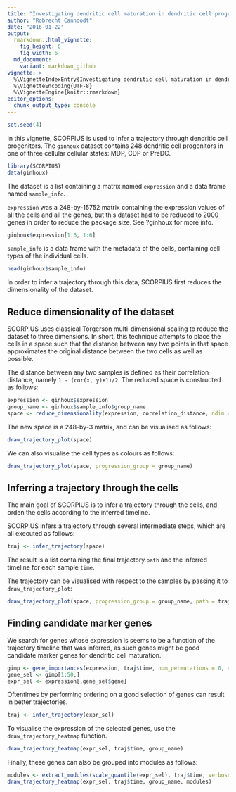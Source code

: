 ```yaml
---
title: "Investigating dendritic cell maturation in dendritic cell progenitors"
author: "Robrecht Cannoodt"
date: "2016-01-22"
output: 
  rmarkdown::html_vignette: 
    fig_height: 6
    fig_width: 6
  md_document:
    variant: markdown_github
vignette: >
  %\VignetteIndexEntry{Investigating dendritic cell maturation in dendritic cell progenitors}
  %\VignetteEncoding{UTF-8}
  %\VignetteEngine{knitr::rmarkdown}
editor_options: 
  chunk_output_type: console
---
```


<!-- github markdown built using 
rmarkdown::render("vignettes/ginhoux.Rmd", output_format = "html_document")
rmarkdown::render("vignettes/ginhoux.Rmd", output_format = "md_document")
-->

```r
set.seed(4)
```

In this vignette, SCORPIUS is used to infer a trajectory through dendritic cell progenitors.
The `ginhoux` dataset contains 248 dendritic cell progenitors in one of three cellular cellular states: MDP, CDP or PreDC.

```r
library(SCORPIUS)
data(ginhoux)
```

The dataset is a list containing a matrix named `expression` and a data frame named `sample_info`.

`expression` was a 248-by-15752 matrix containing the expression values of all the cells and all the genes, but this dataset had to be reduced to 2000 genes in order to reduce the package size. See ?ginhoux for more info.
```r
ginhoux$expression[1:6, 1:6]
```

`sample_info` is a data frame with the metadata of the cells, containing cell types of the individual cells.
```r
head(ginhoux$sample_info)
```

In order to infer a trajectory through this data, SCORPIUS first reduces the dimensionality of the dataset.


## Reduce dimensionality of the dataset
SCORPIUS uses classical Torgerson multi-dimensional scaling to reduce the dataset to three dimensions.
In short, this technique attempts to place the cells in a space such that the distance between any
two points in that space approximates the original distance between the two cells as well as possible.

The distance between any two samples is defined as their correlation distance, namely `1 - (cor(x, y)+1)/2`.
The reduced space is constructed as follows:
```r
expression <- ginhoux$expression
group_name <- ginhoux$sample_info$group_name
space <- reduce_dimensionality(expression, correlation_distance, ndim = 3)
```

The new space is a 248-by-3 matrix, and can be visualised as follows:
```r
draw_trajectory_plot(space)
```


We can also visualise the cell types as colours as follows:
```r
draw_trajectory_plot(space, progression_group = group_name)
```


## Inferring a trajectory through the cells
The main goal of SCORPIUS is to infer a trajectory through the cells, and orden the cells according to the inferred timeline.

SCORPIUS infers a trajectory through several intermediate steps, which are all executed as follows:
```r
traj <- infer_trajectory(space)
```


The result is a list containing the final trajectory `path` and the inferred timeline for each sample `time`.

The trajectory can be visualised with respect to the samples by passing it to `draw_trajectory_plot`:
```r
draw_trajectory_plot(space, progression_group = group_name, path = traj$path)
```


## Finding candidate marker genes
We search for genes whose expression is seems to be a function of the trajectory timeline that was inferred, 
as such genes might be good candidate marker genes for dendritic cell maturation.

```r
gimp <- gene_importances(expression, traj$time, num_permutations = 0, num_threads = 8)
gene_sel <- gimp[1:50,]
expr_sel <- expression[,gene_sel$gene]
```

Oftentimes by performing ordering on a good selection of genes can result in better trajectories.
```r
traj <- infer_trajectory(expr_sel)
```

To visualise the expression of the selected genes, use the `draw_trajectory_heatmap` function.
```r
draw_trajectory_heatmap(expr_sel, traj$time, group_name)
```


Finally, these genes can also be grouped into modules as follows: 
```r
modules <- extract_modules(scale_quantile(expr_sel), traj$time, verbose = F)
draw_trajectory_heatmap(expr_sel, traj$time, group_name, modules)
```
